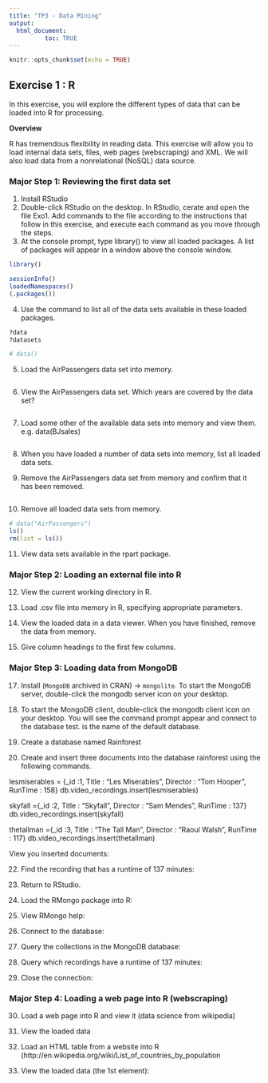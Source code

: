 ```yaml
---
title: "TP3 - Data Mining"
output: 
  html_document:
          toc: TRUE
---
```


```r
knitr::opts_chunk$set(echo = TRUE)
```


## Exercise 1 : R


In this exercise, you will explore the different types of data that can be loaded into
R for processing.

__Overview__

R has tremendous flexibility in reading data. This exercise will allow you to load internal
data sets, files, web pages (webscraping) and XML. We will also load data from a
nonrelational (NoSQL) data source.


### Major Step 1: Reviewing the first data set

1.  Install  RStudio
2.  Double-click RStudio on the desktop. In RStudio, cerate and open the file  Exo1. Add
commands to the file according to the instructions that follow in this exercise, and
execute each command as you move through the steps.
3.  At the console prompt, type library() to view all loaded packages. A list of packages will appear in a window above the console window.

```r
library()

sessionInfo()
loadedNamespaces()
(.packages())
```

4. Use the command to list all of the data sets available in these loaded packages.

```r
?data
?datasets

# data()
```


5.  Load the AirPassengers data set into memory.

```r

```


6.  View the AirPassengers data set. Which years are covered by the data set?

```r
```


7.  Load some other of the available data sets into memory and view them. e.g. data(BJsales)

```r

```

8.  When you have loaded a number of data sets into memory, list all loaded data sets.

9.  Remove the AirPassengers  data set from memory and confirm that it has been removed.

```r

```


10. Remove all loaded data sets from memory.

```r
# data("AirPassengers")
ls()
rm(list = ls())
```


11. View data sets available in the rpart package.


### Major Step 2: Loading an external file into R

12. View the current working directory in R.

13. Load .csv file into memory in R, specifying appropriate parameters.

14. View the loaded data in a data viewer. When you have finished, remove the data from memory.

16. Give column headings to the first few columns.


### Major Step 3: Loading data from MongoDB

17.  Install (`MongoDB` archived in CRAN) -> `mongolite`. To start the MongoDB server, double-click the mongodb server icon on your desktop.

18.  To start the MongoDB client, double-click the mongodb client icon on your
desktop.
You will see the command prompt appear and connect to the database test. is the name of the default database.

19.  Create a database named Rainforest

20.  Create and insert three documents into the database rainforest
using the following commands.

lesmiserables = {_id :1, Title : "Les Miserables", Director : "Tom Hooper", RunTime : 158}
db.video_recordings.insert(lesmiserables)

skyfall ={_id :2, Title : "Skyfall", Director : "Sam Mendes", RunTime : 137}
db.video_recordings.insert(skyfall)

thetallman ={_id :3, Title : "The Tall Man", Director : "Raoul Walsh", RunTime : 117}
db.video_recordings.insert(thetallman)


View you inserted documents:

22. Find the recording that has a runtime of 137 minutes:
23.  Return to RStudio.
24.  Load the RMongo package into R:

25. View RMongo help:

26. Connect to the database:
27. Query the collections in the MongoDB database:
28. Query which recordings have a runtime of 137 minutes:
29. Close the connection:

### Major Step 4: Loading a web page into R (webscraping)


30.  Load a web page into R and view it (data science from wikipedia)
31. View the loaded data

32. Load an HTML table from a website into R (http://en.wikipedia.org/wiki/List_of_countries_by_population
33. View the loaded data (the 1st element):


